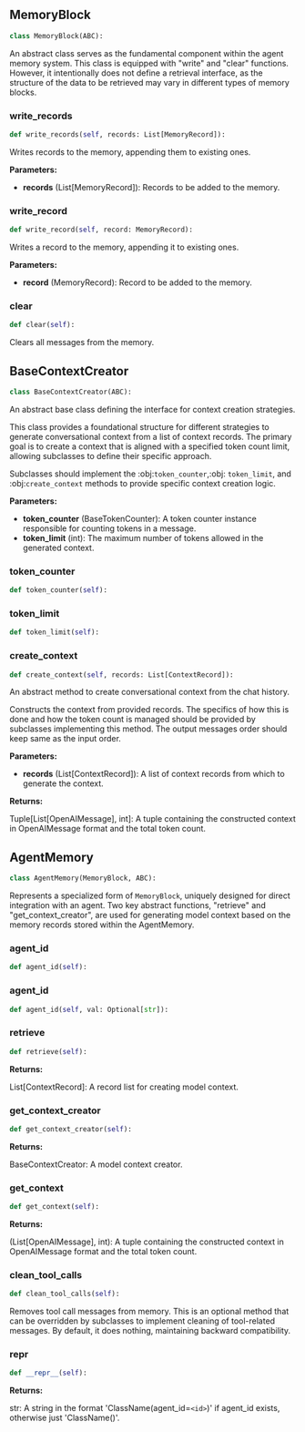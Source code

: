 <a id="camel.memories.base"></a>

<a id="camel.memories.base.MemoryBlock"></a>

## MemoryBlock

```python
class MemoryBlock(ABC):
```

An abstract class serves as the fundamental component within the agent
memory system. This class is equipped with "write" and "clear" functions.
However, it intentionally does not define a retrieval interface, as the
structure of the data to be retrieved may vary in different types of
memory blocks.

<a id="camel.memories.base.MemoryBlock.write_records"></a>

### write_records

```python
def write_records(self, records: List[MemoryRecord]):
```

Writes records to the memory, appending them to existing ones.

**Parameters:**

- **records** (List[MemoryRecord]): Records to be added to the memory.

<a id="camel.memories.base.MemoryBlock.write_record"></a>

### write_record

```python
def write_record(self, record: MemoryRecord):
```

Writes a record to the memory, appending it to existing ones.

**Parameters:**

- **record** (MemoryRecord): Record to be added to the memory.

<a id="camel.memories.base.MemoryBlock.clear"></a>

### clear

```python
def clear(self):
```

Clears all messages from the memory.

<a id="camel.memories.base.BaseContextCreator"></a>

## BaseContextCreator

```python
class BaseContextCreator(ABC):
```

An abstract base class defining the interface for context creation
strategies.

This class provides a foundational structure for different strategies to
generate conversational context from a list of context records. The
primary goal is to create a context that is aligned with a specified token
count limit, allowing subclasses to define their specific approach.

Subclasses should implement the :obj:`token_counter`,:obj: `token_limit`,
and :obj:`create_context` methods to provide specific context creation
logic.

**Parameters:**

- **token_counter** (BaseTokenCounter): A token counter instance responsible for counting tokens in a message.
- **token_limit** (int): The maximum number of tokens allowed in the generated context.

<a id="camel.memories.base.BaseContextCreator.token_counter"></a>

### token_counter

```python
def token_counter(self):
```

<a id="camel.memories.base.BaseContextCreator.token_limit"></a>

### token_limit

```python
def token_limit(self):
```

<a id="camel.memories.base.BaseContextCreator.create_context"></a>

### create_context

```python
def create_context(self, records: List[ContextRecord]):
```

An abstract method to create conversational context from the chat
history.

Constructs the context from provided records. The specifics of how this
is done and how the token count is managed should be provided by
subclasses implementing this method. The output messages order
should keep same as the input order.

**Parameters:**

- **records** (List[ContextRecord]): A list of context records from which to generate the context.

**Returns:**

  Tuple[List[OpenAIMessage], int]: A tuple containing the constructed
context in OpenAIMessage format and the total token count.

<a id="camel.memories.base.AgentMemory"></a>

## AgentMemory

```python
class AgentMemory(MemoryBlock, ABC):
```

Represents a specialized form of `MemoryBlock`, uniquely designed for
direct integration with an agent. Two key abstract functions, "retrieve"
and "get_context_creator", are used for generating model context based on
the memory records stored within the AgentMemory.

<a id="camel.memories.base.AgentMemory.agent_id"></a>

### agent_id

```python
def agent_id(self):
```

<a id="camel.memories.base.AgentMemory.agent_id"></a>

### agent_id

```python
def agent_id(self, val: Optional[str]):
```

<a id="camel.memories.base.AgentMemory.retrieve"></a>

### retrieve

```python
def retrieve(self):
```

**Returns:**

  List[ContextRecord]: A record list for creating model context.

<a id="camel.memories.base.AgentMemory.get_context_creator"></a>

### get_context_creator

```python
def get_context_creator(self):
```

**Returns:**

  BaseContextCreator: A model context creator.

<a id="camel.memories.base.AgentMemory.get_context"></a>

### get_context

```python
def get_context(self):
```

**Returns:**

  (List[OpenAIMessage], int): A tuple containing the constructed
context in OpenAIMessage format and the total token count.

<a id="camel.memories.base.AgentMemory.clean_tool_calls"></a>

### clean_tool_calls

```python
def clean_tool_calls(self):
```

Removes tool call messages from memory.
This is an optional method that can be overridden by subclasses
to implement cleaning of tool-related messages. By default, it
does nothing, maintaining backward compatibility.

<a id="camel.memories.base.AgentMemory.__repr__"></a>

### __repr__

```python
def __repr__(self):
```

**Returns:**

  str: A string in the format 'ClassName(agent_id=`<id>`)'
if agent_id exists, otherwise just 'ClassName()'.
